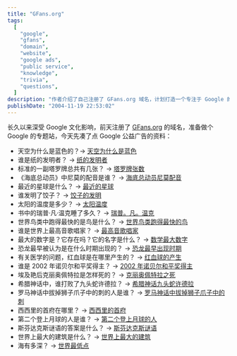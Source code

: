 ```yaml
---
title: "GFans.org"
tags:
  [
    "google",
    "gfans",
    "domain",
    "website",
    "google ads",
    "public service",
    "knowledge",
    "trivia",
    "questions",
  ]
description: "作者介绍了自己注册了 GFans.org 域名，计划打造一个专注于 Google 的专题网站。文章中列出了作者收集的 Google 公益广告资料，包括各种知识性问题及其链接，如天空为什么是蓝色的、纸的发明者是谁、塔罗牌有多少张等二十多个有趣的知识问答。"
publishDate: "2004-11-19 22:53:02"
---
```


长久以来深受 Google 文化影响，前天注册了 [GFans.org](http://gfans.org/) 的域名，准备做个 Google 的专题站，今天先凑了点 Google 公益广告的资料：

- 天空为什么是蓝色的？-> [天空为什么是蓝色](http://gfans.org/psas-list/zh_CN/why_sky_is_blue.html)
- 谁是纸的发明者？ -> [纸的发明者](http://gfans.org/psas-list/zh_CN/who_invented_paper.html)
- 标准的一副塔罗牌总共有几张？ -> [塔罗牌张数](http://gfans.org/psas-list/zh_CN/how_many_cards_for_tarow.html)
- 《海底总动员》中尼莫的配音是谁？ -> [海底总动员尼莫配音](http://gfans.org/psas-list/zh_CN/who_served_to_dub_for_nemo_in_finding_nemo.html)
- 最近的星球是什么？ -> [最近的星球](http://gfans.org/psas-list/zh_CN/what_is_the_nearest_celestial_body.html)
- 谁发明了饺子？ -> [饺子的发明](http://gfans.org/psas-list/zh_CN/who_invented_dumpling.html)
- 太阳的温度是多少？ -> [太阳温度](http://gfans.org/psas-list/zh_CN/how_much_temperature_sun_is.html)
- 书中的瑞普·凡·温克睡了多久？ -> [瑞普。凡。温克](http://gfans.org/psas-list/zh_CN/how_long_does_rip_van_winkle_sleep_for.html)
- 世界鸟类中跑得最快的是鸟是什么？ -> [世界鸟类跑得最快的鸟](http://gfans.org/psas-list/zh_CN/what_kind_of_bird_runs_fastest.html)
- 谁是世界上最高音歌唱家？ -> [最高音歌唱家](http://gfans.org/psas-list/zh_CN/who_is_the_altest_singer.html)
- 最大的数字是？它存在吗？它的名字是什么？ -> [数学最大数字](http://gfans.org/psas-list/zh_CN/what_is_the_bigest_prime_number.html)
- 恐龙最早被认为是在什么时期出现的？ -> [恐龙最早出现时期](http://gfans.org/psas-list/zh_CN/what_age_did_the_dinosaur_first_appear.html)
- 有关医学的问题，红血球是在哪里产生的？ -> [红血球的产生](http://gfans.org/psas-list/zh_CN/where_does_erythrocyte_generate_from.html)
- 谁是 2002 年诺贝尔和平奖得主？ -> [2002 年诺贝尔和平奖得主](http://gfans.org/psas-list/zh_CN/who_won_the_nobel_peace_prize_in_2002.html)
- 埃及艳后克丽奥佩特拉是怎样死的？ -> [克丽奥佩特拉之死](http://gfans.org/psas-list/zh_CN/how_was_cleopatra_died.html)
- 希腊神话中，谁打败了九头蛇许德拉？ -> [希腊神话九头蛇许德拉](http://gfans.org/psas-list/zh_CN/who_defeated_hydra.html)
- 罗马神话中拔掉狮子爪子中的刺的人是谁？ -> [罗马神话中拔掉狮子爪子中的刺](http://gfans.org/psas-list/zh_CN/who_pulled_out_the_thorn_in_lion_s_claw_in_rome_s_mythology.html)
- 西西里的首府在哪里？ -> [西西里的首府](http://gfans.org/psas-list/zh_CN/where_is_the_capital_of_sicily.html)
- 第二个登上月球的人是谁？ -> [第二个登上月球的人](http://gfans.org/psas-list/zh_CN/who_was_the_second_man_going_upon_moon.html)
- 斯芬达克斯谜语的答案是什么？ -> [斯芬达克斯谜语](http://gfans.org/psas-list/zh_CN/what_is_the_answer_to_sphinx_riddle.html)
- 世界上最大的建筑是什么？ -> [世界上最大的建筑](http://gfans.org/psas-list/zh_CN/what_is_the_largest_building_all_over_the_world.html)
- 海有多深？ -> [世界最低点](http://gfans.org/psas-list/zh_CN/how_deap_is_the_sea.html)
